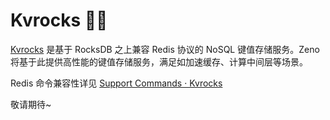 
# Kvrocks 🏃💨

[Kvrocks](https://github.com/KvrocksLabs/kvrocks) 是基于 RocksDB 之上兼容 Redis 协议的 NoSQL 键值存储服务。Zeno 将基于此提供高性能的键值存储服务，满足如加速缓存、计算中间层等场景。

Redis 命令兼容性详见 [Support Commands · Kvrocks](https://github.com/KvrocksLabs/kvrocks/wiki/Support-Commands)

敬请期待~